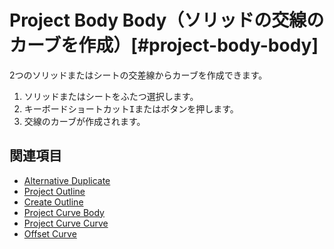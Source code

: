 
# Project Body Body（ソリッドの交線のカーブを作成）[#project-body-body]

<Reference shortcut="I" command="Project Body Body" button="" />

2つのソリッドまたはシートの交差線からカーブを作成できます。

1. ソリッドまたはシートをふたつ選択します。
2. キーボードショートカット<kbd>I</kbd>またはボタンを押します。
3. 交線のカーブが作成されます。

## 関連項目
- [Alternative Duplicate](./alternative-duplicate)
- [Project Outline](./project-outline)
- [Create Outline](./create-outline)
- [Project Curve Body](./project-curve-body)
- [Project Curve Curve](./project-curve-curve)
- [Offset Curve](./offset-curve)







